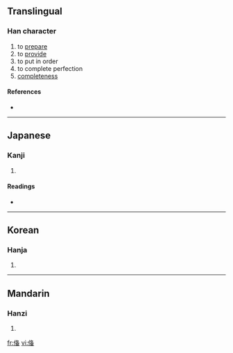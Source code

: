 {{see|備}}
==Translingual==

===Han character===
{{Han char|rn=9|rad=人|as=08|sn=10|four=|canj=人竹水田 (OHEW)}}

# to [[prepare]]
# to [[provide]]
# to put in order
# to complete perfection
# [[completeness]]

====References====
* {{Han ref|kx=0106.220|dkj=00737|dj=0227.050|hdz=10182.040|uh=4FFB|ud=20475}}

----

==Japanese==

===Kanji===
{{ja-kanji|grade=|rs=人08}}

# {{defn|Japanese}}

====Readings====
* {{ja-readings|on=[[び]] (bi)|kun=}}

----

==Korean==

===Hanja===
{{ko-hanja|hangeul=기|rv=i|mr=i}}

# {{defn|Korean}}

----

==Mandarin==

===Hanzi===
{{cmn-hanzi|pin=[[bèi]] ([[bei4]])|wg=pei<sup>4</sup>}}

# {{defn|Mandarin}}

[[fr:俻]]
[[vi:俻]]